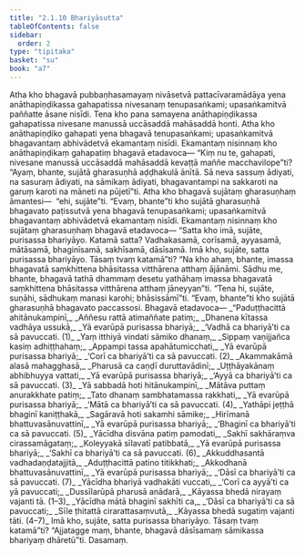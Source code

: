 ```yaml
---
title: "2.1.10 Bhariyāsutta"
tableOfContents: false
sidebar:
  order: 2
type: "tipitaka"
basket: "su"
book: "a7"
---
```



<DynamicBreadcrumb />

<Division number="63" book="a7">

<Paragraph number="414" book="a7">
Atha kho bhagavā pubbaṇhasamayaṃ nivāsetvā pattacīvaramādāya yena anāthapiṇḍikassa gahapatissa nivesanaṃ tenupasaṅkami; upasaṅkamitvā paññatte āsane nisīdi. Tena kho pana samayena anāthapiṇḍikassa gahapatissa nivesane manussā uccāsaddā mahāsaddā honti. Atha kho anāthapiṇḍiko gahapati yena bhagavā tenupasaṅkami; upasaṅkamitvā bhagavantaṃ abhivādetvā ekamantaṃ nisīdi. Ekamantaṃ nisinnaṃ kho anāthapiṇḍikaṃ gahapatiṃ bhagavā etadavoca—
</Paragraph>

<Paragraph number="415" book="a7">
“Kiṃ nu te, gahapati, nivesane manussā uccāsaddā mahāsaddā kevaṭṭā maññe macchavilope”ti? “Ayaṃ, bhante, sujātā gharasuṇhā aḍḍhakulā ānītā. Sā neva sassuṃ ādiyati, na sasuraṃ ādiyati, na sāmikaṃ ādiyati, bhagavantampi na sakkaroti na garuṃ karoti na māneti na pūjetī”ti.
</Paragraph>

<Paragraph number="416" book="a7">
Atha kho bhagavā sujātaṃ gharasuṇhaṃ āmantesi—  “ehi, sujāte”ti. “Evaṃ, bhante”ti kho sujātā gharasuṇhā bhagavato paṭissutvā yena bhagavā tenupasaṅkami; upasaṅkamitvā bhagavantaṃ abhivādetvā ekamantaṃ nisīdi. Ekamantaṃ nisinnaṃ kho sujātaṃ gharasuṇhaṃ bhagavā etadavoca—
</Paragraph>

<Paragraph number="417" book="a7">
“Satta kho imā, sujāte, purisassa bhariyāyo. Katamā satta? Vadhakasamā, corīsamā, ayyasamā, mātāsamā, bhaginīsamā, sakhīsamā, dāsīsamā. Imā kho, sujāte, satta purisassa bhariyāyo. Tāsaṃ tvaṃ katamā”ti? “Na kho ahaṃ, bhante, imassa bhagavatā saṃkhittena bhāsitassa vitthārena atthaṃ ājānāmi. Sādhu me, bhante, bhagavā tathā dhammaṃ desetu yathāhaṃ imassa bhagavatā saṃkhittena bhāsitassa vitthārena atthaṃ jāneyyan”ti. “Tena hi, sujāte, suṇāhi, sādhukaṃ manasi karohi; bhāsissāmī”ti. “Evaṃ, bhante”ti kho sujātā gharasuṇhā bhagavato paccassosi. Bhagavā etadavoca—
</Paragraph>

<Paragraph number="418" type="verses" book="a7">
_“Paduṭṭhacittā ahitānukampinī,_  
_Aññesu rattā atimaññate patiṃ;_  
_Dhanena kītassa vadhāya ussukā,_  
_Yā evarūpā purisassa bhariyā;_  
_‘Vadhā ca bhariyā’ti ca sā pavuccati. (1)_  

</Paragraph>

<Paragraph number="419" type="verses" book="a7">
_Yaṃ itthiyā vindati sāmiko dhanaṃ,_  
_Sippaṃ vaṇijjañca kasiṃ adhiṭṭhahaṃ;_  
_Appampi tassa apahātumicchati,_  
_Yā evarūpā purisassa bhariyā;_  
_‘Corī ca bhariyā’ti ca sā pavuccati. (2)_  

</Paragraph>

<Paragraph number="420" type="verses" book="a7">
_Akammakāmā alasā mahagghasā,_  
_Pharusā ca caṇḍī duruttavādinī;_  
_Uṭṭhāyakānaṃ abhibhuyya vattati,_  
_Yā evarūpā purisassa bhariyā;_  
_‘Ayyā ca bhariyā’ti ca sā pavuccati. (3)_  

</Paragraph>

<Paragraph number="421" type="verses" book="a7">
_Yā sabbadā hoti hitānukampinī,_  
_Mātāva puttaṃ anurakkhate patiṃ;_  
_Tato dhanaṃ sambhatamassa rakkhati,_  
_Yā evarūpā purisassa bhariyā;_  
_‘Mātā ca bhariyā’ti ca sā pavuccati. (4)_  

</Paragraph>

<Paragraph number="422" type="verses" book="a7">
_Yathāpi jeṭṭhā bhaginī kaniṭṭhakā,_  
_Sagāravā hoti sakamhi sāmike;_  
_Hirīmanā bhattuvasānuvattinī,_  
_Yā evarūpā purisassa bhariyā;_  
_‘Bhaginī ca bhariyā’ti ca sā pavuccati. (5)_  

</Paragraph>

<Paragraph number="423" type="verses" book="a7">
_Yācīdha disvāna patiṃ pamodati,_  
_Sakhī sakhāraṃva cirassamāgataṃ;_  
_Koleyyakā sīlavatī patibbatā,_  
_Yā evarūpā purisassa bhariyā;_  
_‘Sakhī ca bhariyā’ti ca sā pavuccati. (6)_  

</Paragraph>

<Paragraph number="424" type="verses" book="a7">
_Akkuddhasantā vadhadaṇḍatajjitā,_  
_Aduṭṭhacittā patino titikkhati;_  
_Akkodhanā bhattuvasānuvattinī,_  
_Yā evarūpā purisassa bhariyā;_  
_‘Dāsī ca bhariyā’ti ca sā pavuccati. (7)_  

</Paragraph>

<Paragraph number="425" type="verses" book="a7">
_Yācīdha bhariyā vadhakāti vuccati,_  
_‘Corī ca ayyā’ti ca yā pavuccati;_  
_Dussīlarūpā pharusā anādarā,_  
_Kāyassa bhedā nirayaṃ vajanti tā. (1–3)_  

</Paragraph>

<Paragraph number="426" type="verses" book="a7">
_Yācīdha mātā bhaginī sakhīti ca,_  
_‘Dāsī ca bhariyā’ti ca sā pavuccati;_  
_Sīle ṭhitattā cirarattasaṃvutā,_  
_Kāyassa bhedā sugatiṃ vajanti tāti. (4–7)_  

</Paragraph>

<Paragraph number="427" book="a7">
Imā kho, sujāte, satta purisassa bhariyāyo. Tāsaṃ tvaṃ katamā”ti? “Ajjatagge maṃ, bhante, bhagavā dāsīsamaṃ sāmikassa bhariyaṃ dhāretū”ti.

</Paragraph>
</Division>

<Paragraph number="428" type="center" book="a7">
Dasamaṃ.
</Paragraph>